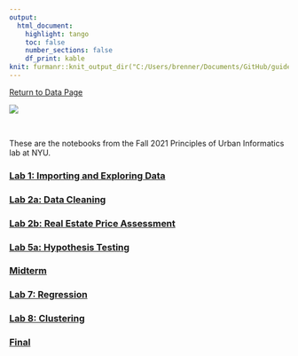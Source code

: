 ```yaml
---
output: 
  html_document:
    highlight: tango
    toc: false
    number_sections: false
    df_print: kable
knit: furmanr::knit_output_dir("C:/Users/brenner/Documents/GitHub/guides")
---
```


\newcommand\first[1]{\color{darkblue}{\textbf{#1}}}
\newcommand\second[1]{\color{dodgerblue}{\textbf{#1}}}
\newcommand\third[1]{\color{skyblue}{\textrm{#1}}}

[Return to Data Page](data_home.html)

![](https://github.com/social-lorax/new_guides/blob/main/Images/Logos/cusp.png?raw=true)

<br> 

These are the notebooks from the Fall 2021 Principles of Urban Informatics lab at NYU.

### [Lab 1: Importing and Exploring Data](pui_lab1.html)

### [Lab 2a: Data Cleaning](pui_lab2a.html)
### [Lab 2b: Real Estate Price Assessment](pui_lab2b.html)

### [Lab 5a: Hypothesis Testing](pui_lab5a.html)

### [Midterm](pui_midterm.html)

### [Lab 7: Regression](pui_lab7.html)

### [Lab 8: Clustering](pui_lab8.html)

### [Final](pui_final.html)
